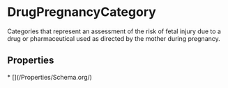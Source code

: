 # DrugPregnancyCategory

Categories that represent an assessment of the risk of fetal injury due to a drug or pharmaceutical used as directed by the mother during pregnancy.

## Properties

<Grid>
* [](/Properties/Schema.org/)

</Grid>

